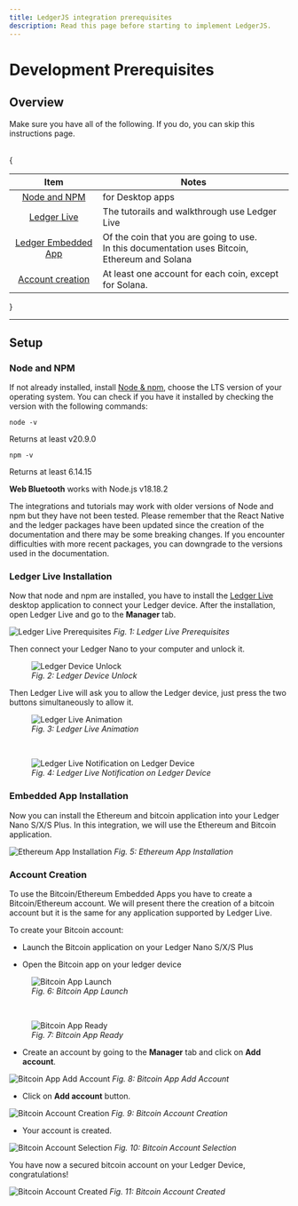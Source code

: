 ```yaml
---
title: LedgerJS integration prerequisites
description: Read this page before starting to implement LedgerJS.
---
```



# Development Prerequisites

## Overview

Make sure you have all of the following. If you do, you can skip this instructions page.  
  
<br/>
{<div class="tg-wrap"><table>
<thead>
  <tr>
    <th><center>Item</center></th>
    <th><center>Notes</center></th>
  </tr>
</thead><tbody>
  <tr>
    <td><center><a href="integration-walkthrough#node-and-npm">Node and NPM</a></center></td>
    <td>for Desktop apps</td>
  </tr>
  <tr>
    <td><center><a href="integration-walkthrough#ledger-live-installation">Ledger Live</a></center></td>
    <td>The tutorails and walkthrough use Ledger Live</td>
  </tr>
  <tr>
    <td><center><a href="integration-walkthrough#embedded-app-installation">Ledger Embedded App</a></center></td>
    <td>Of the coin that you are going to use. <br/> In this documentation uses Bitcoin, Ethereum and Solana</td>
  </tr>
  <tr>
    <td><center><a href="integration-walkthrough#account-creation">Account creation</a></center></td>
    <td>At least one account for each coin, except for Solana.</td>
  </tr>
</tbody>
</table></div>
}

---------------------------------
##  Setup

### Node and NPM 

If not already installed, install <a href="https://nodejs.org/en/download/">Node & npm</a>, choose the LTS version of your operating system. You can check if you have it installed by checking the version with the following commands:


```shell copy
node -v
```
Returns at least v20.9.0

```shell copy
npm -v
```
Returns at least 6.14.15

**Web Bluetooth** works with Node.js v18.18.2  

<Callout type="info" emoji="👉">
  The integrations and tutorials may work with older versions of Node and npm but they have not been tested.
</Callout>


<Callout type="warning" emoji="⚠️">
  Please remember that the React Native and the ledger packages have been updated since the creation of the documentation and there may be some breaking changes. If you encounter difficulties with more recent packages, you can downgrade to the versions used in the documentation.
</Callout>

### Ledger Live Installation

Now that node and npm are installed, you have to install the [Ledger Live](https://www.ledger.com/ledger-live) desktop application to connect your Ledger device.
After the installation, open Ledger Live and go to the **Manager** tab.

![Ledger Live Prerequisites](/ledgerlivetabs.png)
*Fig. 1: Ledger Live Prerequisites*

Then connect your Ledger Nano to your computer and unlock it.

<div className="center">
  <figure>
    <img src="/ledgerCodePin.jpg" alt="Ledger Device Unlock"/>
    <figcaption><i>Fig. 2: Ledger Device Unlock</i></figcaption>
  </figure>
</div>

Then Ledger Live will ask you to allow the Ledger device, just press the two buttons simultaneously to allow it.

<div className="center">
  <figure>
    <img src="/ledgerConnect.png" alt="Ledger Live Animation"/>
    <figcaption><i>Fig. 3: Ledger Live Animation</i></figcaption>
  </figure>
</div>
<br/>
<div className="center">
  <figure>
    <img src="/ledgerAllow.jpg" alt="Ledger Live Notification on Ledger Device"/>
    <figcaption><i>Fig. 4: Ledger Live Notification on Ledger Device</i></figcaption>
  </figure>
</div>

### Embedded App Installation

Now you can install the Ethereum and bitcoin application into your Ledger Nano S/X/S Plus.
In this integration, we will use the Ethereum and Bitcoin application.

![Ethereum App Installation](/ethereumInstallation.png)
*Fig. 5: Ethereum App Installation*


### Account Creation

To use the Bitcoin/Ethereum Embedded Apps you have to create a Bitcoin/Ethereum account.
We will present there the creation of a bitcoin account but it is the same for any application supported by Ledger Live.


To create your Bitcoin account:

- Launch the Bitcoin application on your Ledger Nano S/X/S Plus

- Open the Bitcoin app on your ledger device


<div className="center">
  <figure>
    <img src="/ledgerBtc.jpg" alt="Bitcoin App Launch"/>
    <figcaption><i>Fig. 6: Bitcoin App Launch</i></figcaption>
  </figure>
</div>
<br/>
<div className="center">
  <figure>
    <img src="/ledgerReady.jpg" alt="Bitcoin App Ready"/>
    <figcaption><i>Fig. 7: Bitcoin App Ready</i></figcaption>
  </figure>
</div>


- Create an account by going to the **Manager** tab and click on **Add account**.

![Bitcoin App Add Account](/bitcoinInstalled.png)
*Fig. 8: Bitcoin App Add Account*


- Click on **Add account** button.

![Bitcoin Account Creation](/step1account.png)
*Fig. 9: Bitcoin Account Creation*


- Your account is created.

![Bitcoin Account Selection](/step2account.png)
*Fig. 10: Bitcoin Account Selection*


You have now a secured bitcoin account on your Ledger Device, congratulations!

![Bitcoin Account Created](/step3account.png)
*Fig. 11: Bitcoin Account Created*
